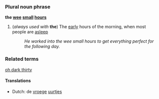 ===Plural noun phrase===
'''the [[wee]] [[small]] [[hour]]s'''

#(''always used with'' '''the''') The [[early]] hours of the morning, when most people are [[asleep]]
#:''He worked into the wee small hours to get everything perfect for the following day.''

===Related terms===
[[oh dark thirty]]

====Translations====
*Dutch: de [[vroege]] [[uurtjes]]